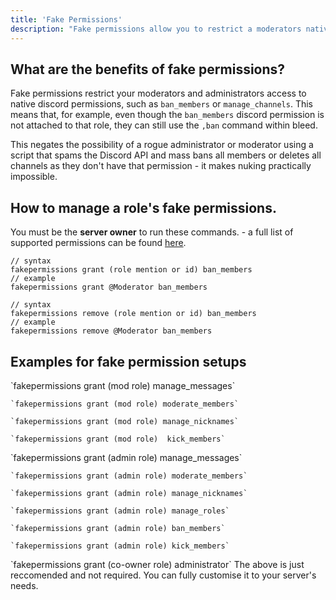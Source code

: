 ```yaml
---
title: 'Fake Permissions'
description: "Fake permissions allow you to restrict a moderators native role permissions and making a nuke impossible by forcing usage of bleed's moderation commands."
---
```

## What are the benefits of fake permissions?

Fake permissions restrict your moderators and administrators access to native discord permissions, such as `ban_members` or `manage_channels`. This means that, for example, even though the `ban_members` discord permission is not attached to that role, they can still use the `,ban` command within bleed.

This negates the possibility of a rogue administrator or moderator using a script that spams the Discord API and mass bans all members or deletes all channels as they don't have that permission - it makes nuking practically impossible. 

## How to manage a role's fake permissions.
<Info>You must be the **server owner** to run these commands. - a full list of supported permissions can be found [here](/extras/fplist).</Info>

```
// syntax
fakepermissions grant (role mention or id) ban_members
// example
fakepermissions grant @Moderator ban_members
```
```
// syntax
fakepermissions remove (role mention or id) ban_members
// example
fakepermissions remove @Moderator ban_members
```
## Examples for fake permission setups
<Tabs>
  <Tab title="Moderator Role">
    `fakepermissions grant (mod role) manage_messages`

    `fakepermissions grant (mod role) moderate_members`

    `fakepermissions grant (mod role) manage_nicknames`

    `fakepermissions grant (mod role)  kick_members`
  </Tab>
  <Tab title="Administrator Tole">
    `fakepermissions grant (admin role) manage_messages`

    `fakepermissions grant (admin role) moderate_members`

    `fakepermissions grant (admin role) manage_nicknames`

    `fakepermissions grant (admin role) manage_roles`

    `fakepermissions grant (admin role) ban_members`

    `fakepermissions grant (admin role) kick_members`

  </Tab>
  <Tab title="Co-Owner Role">
    `fakepermissions grant (co-owner role) administrator`
  </Tab>
</Tabs>
<Info>The above is just reccomended and not required. You can fully customise it to your server's needs.</Info>



